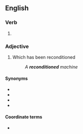 ==English==

===Verb===
{{head|en|verb form}}

# {{en-past of|recondition}}

===Adjective===
{{en-adj|-}}

# Which has been reconditioned
#: ''A '''reconditioned''' machine''

====Synonyms====
* {{l|en|reassembled}}
* {{l|en|rebuilt}}
* {{l|en|reconstructed}}
* {{l|en|remanufactured}}

====Coordinate terms====
* {{l|en|core charge}}